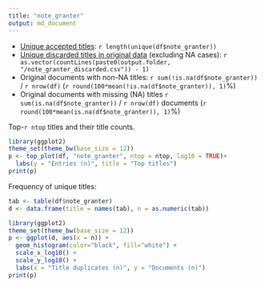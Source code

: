 ```yaml
---
title: "note_granter"
output: md_document
---
```

* [Unique accepted titles](output.tables/title_accepted.csv): `r length(unique(df$note_granter))`
 * [Unique discarded titles in original data](output.tables/title_discarded.csv) (excluding NA cases): `r as.vector(countLines(paste0(output.folder, "/note_granter_discarded.csv")) - 1)` 
 * Original documents with non-NA titles: `r sum(!is.na(df$note_granter))` / `r nrow(df)` (`r round(100*mean(!is.na(df$note_granter)), 1)`%)
 * Original documents with missing (NA) titles `r sum(is.na(df$note_granter))` / `r nrow(df)` documents (`r round(100*mean(is.na(df$note_granter)), 1)`%) 
 
 Top-`r ntop` titles and their title counts.
 
```r
library(ggplot2)
theme_set(theme_bw(base_size = 12))
p <- top_plot(df, "note_granter", ntop = ntop, log10 = TRUE)+
  labs(y = "Entries (n)", title = "Top titles")
print(p)
``` 

Frequency of unique titles:
  
```r
tab <- table(df$note_granter)
d <- data.frame(title = names(tab), n = as.numeric(tab))

library(ggplot2)
theme_set(theme_bw(base_size = 12))
p <- ggplot(d, aes(x = n)) +
  geom_histogram(color="black", fill="white") +
  scale_x_log10() +
  scale_y_log10() +
  labs(x = "Title duplicates (n)", y = "Documents (n)")
print(p)
```

 